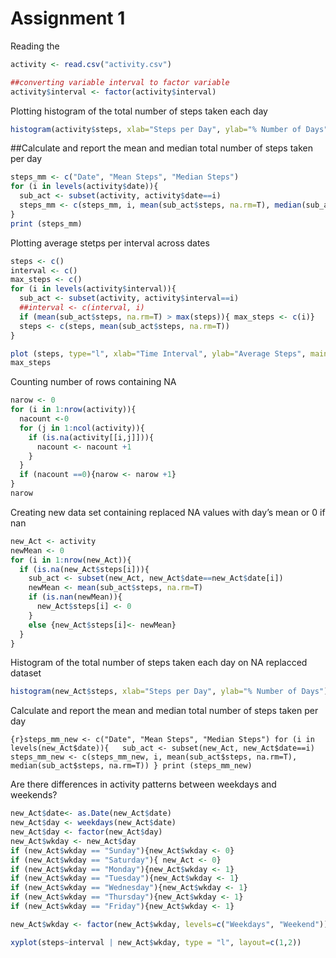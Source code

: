 Assignment 1
========================================================
Reading the 


```r
activity <- read.csv("activity.csv")

##converting variable interval to factor variable
activity$interval <- factor(activity$interval)
```

Plotting histogram of the total number of steps taken each day

```r
histogram(activity$steps, xlab="Steps per Day", ylab="% Number of Days")
```

##Calculate and report the mean and median total number of steps taken per day
```r
steps_mm <- c("Date", "Mean Steps", "Median Steps")
for (i in levels(activity$date)){
  sub_act <- subset(activity, activity$date==i)
  steps_mm <- c(steps_mm, i, mean(sub_act$steps, na.rm=T), median(sub_act$steps, na.rm=T))
}
print (steps_mm)
```

Plotting average stetps per interval across dates
```r
steps <- c()
interval <- c()
max_steps <- c()
for (i in levels(activity$interval)){
  sub_act <- subset(activity, activity$interval==i)
  ##interval <- c(interval, i)
  if (mean(sub_act$steps, na.rm=T) > max(steps)){ max_steps <- c(i)}
  steps <- c(steps, mean(sub_act$steps, na.rm=T))
}

plot (steps, type="l", xlab="Time Interval", ylab="Average Steps", main="Average Steps across interval")
max_steps
```

Counting number of rows containing NA
```r
narow <- 0
for (i in 1:nrow(activity)){
  nacount <-0
  for (j in 1:ncol(activity)){
    if (is.na(activity[[i,j]])){
      nacount <- nacount +1
    }
  }
  if (nacount ==0){narow <- narow +1}
}
narow
```

Creating new data set containing replaced NA values with day's mean or 0 if nan

```r
new_Act <- activity
newMean <- 0
for (i in 1:nrow(new_Act)){
  if (is.na(new_Act$steps[i])){
    sub_act <- subset(new_Act, new_Act$date==new_Act$date[i])
    newMean <- mean(sub_act$steps, na.rm=T)
    if (is.nan(newMean)){
      new_Act$steps[i] <- 0
    }
    else {new_Act$steps[i]<- newMean}
  }
}
```
Histogram of the total number of steps taken each day on NA replacced dataset
```r
histogram(new_Act$steps, xlab="Steps per Day", ylab="% Number of Days")
```
Calculate and report the mean and median total number of steps taken per day

```{r}steps_mm_new <- c("Date", "Mean Steps", "Median Steps")
for (i in levels(new_Act$date)){
  sub_act <- subset(new_Act, new_Act$date==i)
  steps_mm_new <- c(steps_mm_new, i, mean(sub_act$steps, na.rm=T), median(sub_act$steps, na.rm=T))
}
print (steps_mm_new)
```

Are there differences in activity patterns between weekdays and weekends?
```r
new_Act$date<- as.Date(new_Act$date)
new_Act$day <- weekdays(new_Act$date)
new_Act$day <- factor(new_Act$day)
new_Act$wkday <- new_Act$day
if (new_Act$wkday == "Sunday"){new_Act$wkday <- 0}
if (new_Act$wkday == "Saturday"){ new_Act <- 0}
if (new_Act$wkday == "Monday"){new_Act$wkday <- 1}
if (new_Act$wkday == "Tuesday"){new_Act$wkday <- 1}
if (new_Act$wkday == "Wednesday"){new_Act$wkday <- 1}
if (new_Act$wkday == "Thursday"){new_Act$wkday <- 1}
if (new_Act$wkday == "Friday"){new_Act$wkday <- 1}

new_Act$wkday <- factor(new_Act$wkday, levels=c("Weekdays", "Weekend"))

xyplot(steps~interval | new_Act$wkday, type = "l", layout=c(1,2))
```
